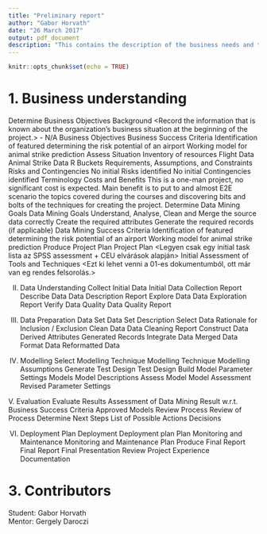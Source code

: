 ```yaml
---
title: "Preliminary report"
author: "Gabor Horvath"
date: "26 March 2017"
output: pdf_document
description: "This contains the description of the business needs and the scope of the project, results of the analysis with exhibits, and recommendations for management."
---
```

\newpage
```r
knitr::opts_chunk$set(echo = TRUE)
```


# 1. Business understanding

Determine Business Objectives
Background
<Record the information that is known about the organization’s business situation at the beginning of the project.> - N/A
Business Objectives
Business Success Criteria
Identification of featured determining the risk potential of an airport
Working model for animal strike prediction
Assess Situation
Inventory of resources
Flight Data
Animal Strike Data
R
Buckets
Requirements, Assumptions, and Constraints
Risks and Contingencies
No initial Risks identified
No initial Contingencies identified
Terminology
Costs and Benefits
This is a one-man project, no significant cost is expected. Main benefit is to put to and almost E2E scenario the topics covered during the courses and discovering bits and bolts of the techniques for creating the project. 
Determine Data Mining Goals
Data Mining Goals
Understand, Analyse, Clean and Merge the source data correctly
Create the required attributes
Generate the required records (if applicable)
Data Mining Success Criteria
Identification of featured determining the risk potential of an airport
Working model for animal strike prediction
Produce Project Plan
Project Plan
<Legyen csak egy initial task lista az SPSS assessment + CEU elvárások alapján>
<Ez legyen a buckets link mint task kezelő>
Initial Assessment of Tools and Techniques
<Ezt ki lehet venni a 01-es dokumentumból, ott már van eg rendes felsorolás.>

II. Data Understanding
Collect Initial Data
Initial Data Collection Report
Describe Data
Data Description Report
Explore Data
Data Exploration Report
Verify Data Quality
Data Quality Report


III. Data Preparation
Data Set
Data Set Description
Select Data
Rationale for Inclusion / Exclusion
Clean Data
Data Cleaning Report
Construct Data
Derived Attributes
Generated Records
Integrate Data
Merged Data
Format Data
Reformatted Data


IV. Modelling
Select Modelling Technique
Modelling Technique
Modelling Assumptions
Generate Test Design
Test Design
Build Model
Parameter Settings
Models
Model Descriptions
Assess Model
Model Assessment
Revised Parameter Settings

V. Evaluation
Evaluate Results
Assessment of Data Mining Result w.r.t. Business Success Criteria
Approved Models
Review Process
Review of Process
Determine Next Steps
List of Possible Actions
Decisions

VI. Deployment
Plan Deployment
Deployment plan
Plan Monitoring and Maintenance
Monitoring and Maintenance Plan
Produce Final Report
Final Report
Final Presentation
Review Project
Experience Documentation



# 3. Contributors

Student: Gabor Horvath  
Mentor: Gergely Daroczi